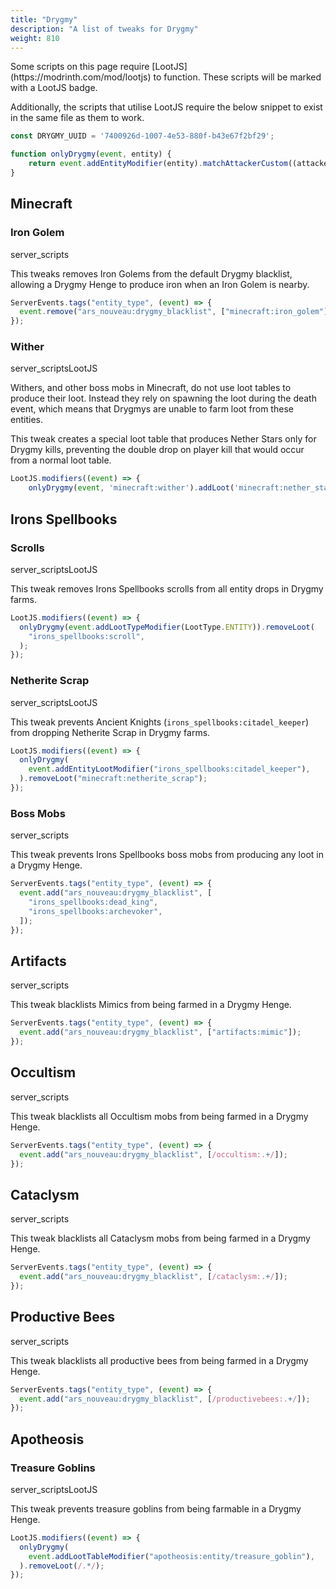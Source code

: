 ```yaml
---
title: "Drygmy"
description: "A list of tweaks for Drygmy"
weight: 810
---
```



<Callout title="Note" type="note" icon={IconInfoCircle}>
Some scripts on this page require [LootJS](https://modrinth.com/mod/lootjs) to function. These scripts will be marked with a <span class="badge text-bg-primary">LootJS</span> badge.

Additionally, the scripts that utilise LootJS require the below snippet to exist in the same file as them to work.

```js
const DRYGMY_UUID = '7400926d-1007-4e53-880f-b43e67f2bf29';

function onlyDrygmy(event, entity) {
    return event.addEntityModifier(entity).matchAttackerCustom((attacker) => attacker.uuid.toString() == DRYGMY_UUID);
}

```
</Callout>

## Minecraft

### Iron Golem

<span class="badge text-bg-dark server-scripts">server_scripts</span>

This tweaks removes Iron Golems from the default Drygmy blacklist, allowing a Drygmy Henge to produce iron when an Iron Golem is nearby.

```js
ServerEvents.tags("entity_type", (event) => {
  event.remove("ars_nouveau:drygmy_blacklist", ["minecraft:iron_golem"]);
});
```

### Wither

<span class="badge text-bg-dark server-scripts">server_scripts</span><span class="badge text-bg-primary">LootJS</span>

Withers, and other boss mobs in Minecraft, do not use loot tables to produce their loot. Instead they rely on spawning the loot during the death event, which means that Drygmys are unable to farm loot from these entities.

This tweak creates a special loot table that produces Nether Stars only for Drygmy kills, preventing the double drop on player kill that would occur from a normal loot table.

```js
LootJS.modifiers((event) => {
    onlyDrygmy(event, 'minecraft:wither').addLoot('minecraft:nether_star');
```

## Irons Spellbooks

### Scrolls

<span class="badge text-bg-dark server-scripts">server_scripts</span><span class="badge text-bg-primary">LootJS</span>

This tweak removes Irons Spellbooks scrolls from all entity drops in Drygmy farms.

```js
LootJS.modifiers((event) => {
  onlyDrygmy(event.addLootTypeModifier(LootType.ENTITY)).removeLoot(
    "irons_spellbooks:scroll",
  );
});
```

### Netherite Scrap

<span class="badge text-bg-dark server-scripts">server_scripts</span><span class="badge text-bg-primary">LootJS</span>

This tweak prevents Ancient Knights (`irons_spellbooks:citadel_keeper`) from dropping Netherite Scrap in Drygmy farms.

```js
LootJS.modifiers((event) => {
  onlyDrygmy(
    event.addEntityLootModifier("irons_spellbooks:citadel_keeper"),
  ).removeLoot("minecraft:netherite_scrap");
});
```

### Boss Mobs

<span class="badge text-bg-dark server-scripts">server_scripts</span>

This tweak prevents Irons Spellbooks boss mobs from producing any loot in a Drygmy Henge.

```js
ServerEvents.tags("entity_type", (event) => {
  event.add("ars_nouveau:drygmy_blacklist", [
    "irons_spellbooks:dead_king",
    "irons_spellbooks:archevoker",
  ]);
});
```

## Artifacts

<span class="badge text-bg-dark server-scripts">server_scripts</span>

This tweak blacklists Mimics from being farmed in a Drygmy Henge.

```js
ServerEvents.tags("entity_type", (event) => {
  event.add("ars_nouveau:drygmy_blacklist", ["artifacts:mimic"]);
});
```

## Occultism

<span class="badge text-bg-dark server-scripts">server_scripts</span>

This tweak blacklists all Occultism mobs from being farmed in a Drygmy Henge.

```js
ServerEvents.tags("entity_type", (event) => {
  event.add("ars_nouveau:drygmy_blacklist", [/occultism:.+/]);
});
```

## Cataclysm

<span class="badge text-bg-dark server-scripts">server_scripts</span>

This tweak blacklists all Cataclysm mobs from being farmed in a Drygmy Henge.

```js
ServerEvents.tags("entity_type", (event) => {
  event.add("ars_nouveau:drygmy_blacklist", [/cataclysm:.+/]);
});
```

## Productive Bees

<span class="badge text-bg-dark server-scripts">server_scripts</span>

This tweak blacklists all productive bees from being farmed in a Drygmy Henge.

```js
ServerEvents.tags("entity_type", (event) => {
  event.add("ars_nouveau:drygmy_blacklist", [/productivebees:.+/]);
});
```

## Apotheosis

### Treasure Goblins

<span class="badge text-bg-dark server-scripts">server_scripts</span><span class="badge text-bg-primary">LootJS</span>

This tweak prevents treasure goblins from being farmable in a Drygmy Henge.

```js
LootJS.modifiers((event) => {
  onlyDrygmy(
    event.addLootTableModifier("apotheosis:entity/treasure_goblin"),
  ).removeLoot(/.*/);
});
```

